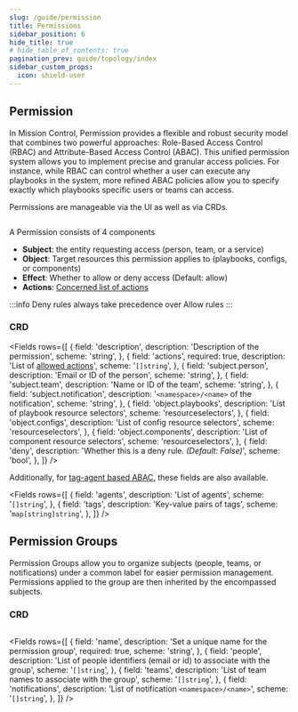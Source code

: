 ```yaml
---
slug: /guide/permission
title: Permissions
sidebar_position: 6
hide_title: true
# hide_table_of_contents: true
pagination_prev: guide/topology/index
sidebar_custom_props:
  icon: shield-user
---
```


## Permission

In Mission Control, Permission provides a flexible and robust security model that combines two powerful approaches:
Role-Based Access Control (RBAC) and Attribute-Based Access Control (ABAC).
This unified permission system allows you to implement precise and granular access policies.
For instance, while RBAC can control whether a user can execute any playbooks in the system,
more refined ABAC policies allow you to specify exactly which playbooks specific users or teams can access.

Permissions are manageable via the UI as well as via CRDs.

```yaml title="permission.yaml" file=<rootDir>/modules/mission-control/fixtures/permissions/allow-person-playbook.yaml
```

A Permission consists of 4 components

- **Subject**: the entity requesting access (person, team, or a service)
- **Object**: Target resources this permission applies to (playbooks, configs, or components)
- **Effect**: Whether to allow or deny access (Default: allow)
- **Actions**: [Concerned list of actions](/reference/permissions/actions)

:::info
Deny rules always take precedence over Allow rules
:::

### CRD

<Fields
  rows={[
    {
      field: 'description',
      description: 'Description of the permission',
      scheme: 'string',
    },
    {
      field: 'actions',
      required: true,
      description: 'List of [allowed actions](/reference/permissions/actions)',
      scheme: '`[]string`',
    },
    {
      field: 'subject.person',
      description: 'Email or ID of the person',
      scheme: 'string',
    },
    {
      field: 'subject.team',
      description: 'Name or ID of the team',
      scheme: 'string',
    },
    {
      field: 'subject.notification',
      description: '`<namespace>/<name>` of the notification',
      scheme: 'string',
    },
    {
      field: 'object.playbooks',
      description: 'List of playbook resource selectors',
      scheme: 'resourceselectors',
    },
    {
      field: 'object.configs',
      description: 'List of config resource selectors',
      scheme: 'resourceselectors',
    },
    {
      field: 'object.components',
      description: 'List of component resource selectors',
      scheme: 'resourceselectors',
    },
    {
      field: 'deny',
      description: 'Whether this is a deny rule. _(Default: False)_',
      scheme: 'bool',
    },
  ]}
/>

Additionally, for [tag-agent based ABAC](./concepts/multi-tenancy.md), these fields are also available.

<Fields
  rows={[
    {
      field: 'agents',
      description: 'List of agents',
      scheme: '`[]string`',
    },
    {
      field: 'tags',
      description: 'Key-value pairs of tags',
      scheme: '`map[string]string`',
    },
  ]}
/>


## Permission Groups

Permission Groups allow you to organize subjects (people, teams, or notifications) under a common label for easier permission management.
Permissions applied to the group are then inherited by the encompassed subjects.

### CRD

```yaml title="permission.yaml" file=<rootDir>/modules/mission-control/fixtures/permissions/config-notification-group-playbook-permission.yaml
```

<Fields
  rows={[
    {
      field: 'name',
      description: 'Set a unique name for the permission group',
      required: true,
      scheme: 'string',
    },
    {
      field: 'people',
      description: 'List of people identifiers (email or id) to associate with the group',
      scheme: '`[]string`',
    },
    {
      field: 'teams',
      description: 'List of team names to associate with the group',
      scheme: '`[]string`',
    },
    {
      field: 'notifications',
      description: 'List of notification `<namespace>/<name>`',
      scheme: '`[]string`',
    },
  ]}
/>
